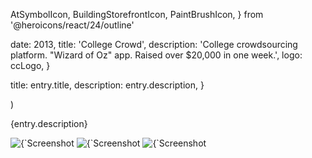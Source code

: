   AtSymbolIcon,
  BuildingStorefrontIcon,
  PaintBrushIcon,
} from '@heroicons/react/24/outline'



  date: 2013,
  title: 'College Crowd',
  description:
    'College crowdsourcing platform. "Wizard of Oz" app. Raised over $20,000 in one week.',
  logo: ccLogo,
}

  title: entry.title,
  description: entry.description,
}

  <EntryLayout>
    <Entry
      entry={entry}
      {...props}
    />
  </EntryLayout>
)

{entry.description}

<div className="not-prose">
  <ProjectBullet
    icon={AtSymbolIcon}
    text="Ryan & Carlos"
    href="https://www.ryanandcarlos.com/"
  />
  <ProjectBullet
    icon={BuildingStorefrontIcon}
    text="Startup Consulting"
  />
  <ProjectBullet
    icon={PaintBrushIcon}
    text="UI/UX Development"
  />
</div>

<ImagesWithDetails>
  <Image
    src={ccProjectIndex}
    alt={`Screenshot from ${entry.title}: the project index page`}
  />
  <Image
    src={ccProjectPage}
    alt={`Screenshot from ${entry.title}: the project page`}
  />
  <Image
    src={ccPledgeForm}
    alt={`Screenshot from ${entry.title}: the project pledge form`}
  />
</ImagesWithDetails>
